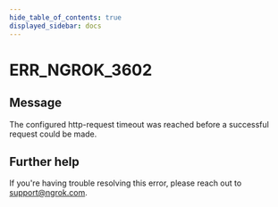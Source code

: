 ```yaml
---
hide_table_of_contents: true
displayed_sidebar: docs
---
```



# ERR_NGROK_3602

## Message

The configured http-request timeout was reached before a successful request could be made.

<ErrorDetails error="err_ngrok_3602" />

## Further help

If you're having trouble resolving this error, please reach out to [support@ngrok.com](mailto:support@ngrok.com?subject=Help%20with%20ERR_NGROK_3602).
